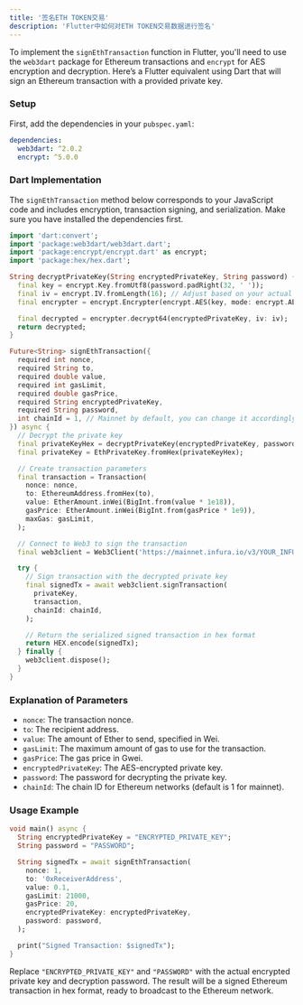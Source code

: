 ```yaml
---
title: '签名ETH TOKEN交易'
description: 'Flutter中如何对ETH TOKEN交易数据进行签名'
---
```


To implement the `signEthTransaction` function in Flutter, you'll need to use the `web3dart` package for Ethereum transactions and `encrypt` for AES encryption and decryption. Here’s a Flutter equivalent using Dart that will sign an Ethereum transaction with a provided private key.

### Setup

First, add the dependencies in your `pubspec.yaml`:

```yaml
dependencies:
  web3dart: ^2.0.2
  encrypt: ^5.0.0
```

### Dart Implementation

The `signEthTransaction` method below corresponds to your JavaScript code and includes encryption, transaction signing, and serialization. Make sure you have installed the dependencies first.

```dart
import 'dart:convert';
import 'package:web3dart/web3dart.dart';
import 'package:encrypt/encrypt.dart' as encrypt;
import 'package:hex/hex.dart';

String decryptPrivateKey(String encryptedPrivateKey, String password) {
  final key = encrypt.Key.fromUtf8(password.padRight(32, ' '));
  final iv = encrypt.IV.fromLength(16); // Adjust based on your actual IV settings
  final encrypter = encrypt.Encrypter(encrypt.AES(key, mode: encrypt.AESMode.cbc));

  final decrypted = encrypter.decrypt64(encryptedPrivateKey, iv: iv);
  return decrypted;
}

Future<String> signEthTransaction({
  required int nonce,
  required String to,
  required double value,
  required int gasLimit,
  required double gasPrice,
  required String encryptedPrivateKey,
  required String password,
  int chainId = 1, // Mainnet by default, you can change it accordingly
}) async {
  // Decrypt the private key
  final privateKeyHex = decryptPrivateKey(encryptedPrivateKey, password);
  final privateKey = EthPrivateKey.fromHex(privateKeyHex);

  // Create transaction parameters
  final transaction = Transaction(
    nonce: nonce,
    to: EthereumAddress.fromHex(to),
    value: EtherAmount.inWei(BigInt.from(value * 1e18)),
    gasPrice: EtherAmount.inWei(BigInt.from(gasPrice * 1e9)),
    maxGas: gasLimit,
  );

  // Connect to Web3 to sign the transaction
  final web3client = Web3Client('https://mainnet.infura.io/v3/YOUR_INFURA_PROJECT_ID', Client());

  try {
    // Sign transaction with the decrypted private key
    final signedTx = await web3client.signTransaction(
      privateKey,
      transaction,
      chainId: chainId,
    );

    // Return the serialized signed transaction in hex format
    return HEX.encode(signedTx);
  } finally {
    web3client.dispose();
  }
}
```

### Explanation of Parameters

- `nonce`: The transaction nonce.
- `to`: The recipient address.
- `value`: The amount of Ether to send, specified in Wei.
- `gasLimit`: The maximum amount of gas to use for the transaction.
- `gasPrice`: The gas price in Gwei.
- `encryptedPrivateKey`: The AES-encrypted private key.
- `password`: The password for decrypting the private key.
- `chainId`: The chain ID for Ethereum networks (default is 1 for mainnet).

### Usage Example

```dart
void main() async {
  String encryptedPrivateKey = "ENCRYPTED_PRIVATE_KEY";
  String password = "PASSWORD";

  String signedTx = await signEthTransaction(
    nonce: 1,
    to: '0xReceiverAddress',
    value: 0.1,
    gasLimit: 21000,
    gasPrice: 20,
    encryptedPrivateKey: encryptedPrivateKey,
    password: password,
  );

  print("Signed Transaction: $signedTx");
}
```

Replace `"ENCRYPTED_PRIVATE_KEY"` and `"PASSWORD"` with the actual encrypted private key and decryption password. The result will be a signed Ethereum transaction in hex format, ready to broadcast to the Ethereum network.